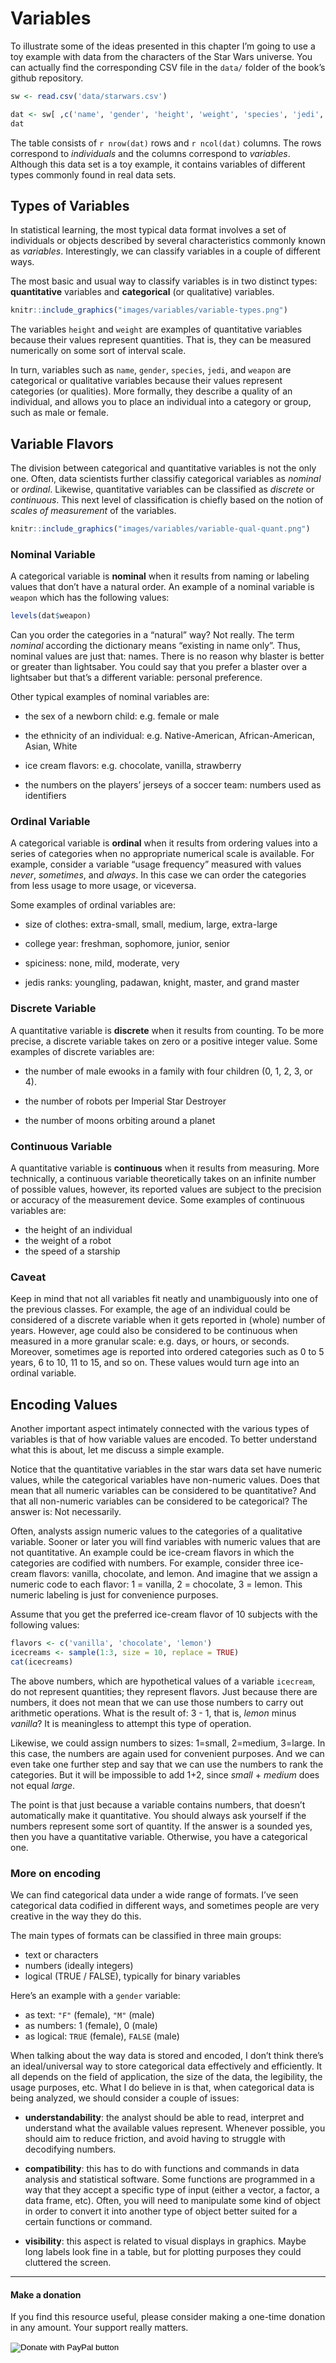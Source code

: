 # Variables {#variables}

To illustrate some of the ideas presented in this chapter I'm going to use a toy example with data from the characters of the Star Wars universe. You can actually find the corresponding CSV file in the `data/` folder of the book's github repository.

```r
sw <- read.csv('data/starwars.csv')
```

```r
dat <- sw[ ,c('name', 'gender', 'height', 'weight', 'species', 'jedi', 'weapon')]
dat
```

The table consists of `r nrow(dat)` rows and `r ncol(dat)` columns. The rows correspond to _individuals_ and the columns correspond to _variables_. Although this data set is a toy example, it contains variables of different types commonly found in real data sets.


## Types of Variables

In statistical learning, the most typical data format involves a set of individuals or objects described by several characteristics commonly known as _variables_. Interestingly, we can classify variables in a couple of different ways.

The most basic and usual way to classify variables is in two distinct types: __quantitative__ variables and __categorical__ (or qualitative) variables.

```r
knitr::include_graphics("images/variables/variable-types.png")
```

The variables `height` and `weight` are examples of quantitative variables because their values represent quantities. That is, they can be measured numerically on some sort of interval scale. 

In turn, variables such as `name`, `gender`, `species`, `jedi`, and `weapon` are categorical or qualitative variables because their values represent categories (or qualities). More formally, they describe a quality of an individual, and allows you to place an individual into a category or group, such as male or female.



## Variable Flavors

The division between categorical and quantitative variables is not the only one. Often, data scientists further classifiy categorical variables as _nominal_ or _ordinal_. Likewise, quantitative variables can be classified as _discrete_ or _continuous_. This next level of classification is chiefly based on the notion of _scales of measurement_ of the variables.

```r
knitr::include_graphics("images/variables/variable-qual-quant.png")
```


### Nominal Variable

A categorical variable is __nominal__ when it results from naming or labeling values that don't have a natural order. An example of a nominal variable is `weapon` which has the following values:

```r
levels(dat$weapon)
```

Can you order the categories in a "natural" way? Not really. The term _nominal_ according the dictionary means "existing in name only". Thus, nominal values are just that: names. There is no reason why blaster is better or greater than lightsaber. You could say that you prefer a blaster over a lightsaber but that's a different variable: personal preference.

Other typical examples of nominal variables are:

- the sex of a newborn child: e.g. female or male

- the ethnicity of an individual: e.g. Native-American, African-American, Asian, White

- ice cream flavors: e.g. chocolate, vanilla, strawberry

- the numbers on the players' jerseys of a soccer team: numbers used as identifiers


### Ordinal Variable

A categorical variable is __ordinal__ when it results from ordering values into a series of categories when no appropriate numerical scale is available. For example, consider a variable "usage frequency" measured with values _never_, _sometimes_, and _always_. In this case we can order the categories from less usage to more usage, or viceversa.

Some examples of ordinal variables are:

- size of clothes: extra-small, small, medium, large, extra-large

- college year: freshman, sophomore, junior, senior

- spiciness: none, mild, moderate, very

- jedis ranks: youngling, padawan, knight, master, and grand master


### Discrete Variable

A quantitative variable is __discrete__ when it results from counting. To be more precise, a discrete variable takes on zero or a positive integer value. Some examples of discrete variables are:

- the number of male ewooks in a family with four children (0, 1, 2, 3, or 4).

- the number of robots per Imperial Star Destroyer

- the number of moons orbiting around a planet


### Continuous Variable

A quantitative variable is __continuous__ when it results from measuring. More technically, a continuous variable theoretically takes on an infinite number of possible values, however, its reported values are subject to the precision or accuracy of the measurement device. Some examples of continuous variables are:

- the height of an individual
- the weight of a robot
- the speed of a starship


### Caveat

Keep in mind that not all variables fit neatly and unambiguously into one of the previous classes. For example, the age of an individual could be considered of a discrete variable when it gets reported in (whole) number of years. However, age could also be considered to be continuous when measured in a more granular scale: e.g. days, or hours, or seconds. Moreover, sometimes age is reported into ordered categories such as 0 to 5 years, 6 to 10, 11 to 15, and so on. These values would turn age into an ordinal variable.



## Encoding Values

Another important aspect intimately connected with the various types of variables is that of how variable values are encoded. To better understand what this is about, let me discuss a simple example.

Notice that the quantitative variables in the star wars data set have numeric values, while the categorical variables have non-numeric values. Does that mean that all numeric variables can be considered to be quantitative? And that all non-numeric variables can be considered to be categorical? The answer is: Not necessarily.

Often, analysts assign numeric values to the categories of a qualitative variable. Sooner or later you will find variables with numeric values that are not quantitative. An example could be ice-cream flavors in which the categories are codified with numbers. For example, consider three ice-cream flavors: vanilla, chocolate, and lemon. And imagine that we assign a numeric code to each flavor: 1 = vanilla, 2 = chocolate, 3 = lemon. This numeric labeling is just for convenience purposes.

Assume that you get the preferred ice-cream flavor of 10 subjects with the following values: 

```r
flavors <- c('vanilla', 'chocolate', 'lemon')
icecreams <- sample(1:3, size = 10, replace = TRUE)
cat(icecreams)
```

The above numbers, which are hypothetical values of a variable `icecream`, do not represent quantities; they represent flavors. Just because there are numbers, it does not mean that we can use those numbers to carry out arithmetic operations. What is the result of: 3 - 1, that is, _lemon_ minus _vanilla_? It is meaningless to attempt this type of operation. 

Likewise, we could assign numbers to sizes: 1=small, 2=medium, 3=large. In this case, the numbers are again used for convenient purposes. And we can even take one further step and say that we can use the numbers to rank the categories. But it will be impossible to add 1+2, since _small_ + _medium_ does not equal _large_.

The point is that just because a variable contains numbers, that doesn't automatically make it quantitative. You should always ask yourself if the numbers represent some sort of quantity. If the answer is a sounded yes, then you have a quantitative variable. Otherwise, you have a categorical one.


### More on encoding

We can find categorical data under a wide range of formats. I've seen categorical data codified in different ways, and sometimes people are very creative in the way they do this.

The main types of formats can be classified in three main groups:

- text or characters
- numbers (ideally integers)
- logical (TRUE / FALSE), typically for binary variables

Here's an example with a `gender` variable:

- as text: `"F"` (female), `"M"` (male)
- as numbers: 1 (female), 0 (male)
- as logical: `TRUE` (female), `FALSE` (male)

When talking about the way data is stored and encoded, I don't think there's an ideal/universal way to store categorical data effectively and efficiently. It all depends on the field of application, the size of the data, the legibility, the usage purposes, etc. What I do believe in is that, when categorical data is being analyzed, we should consider a couple of issues:

- __understandability__: the analyst should be able to read, interpret and understand what the available values represent. Whenever possible, you should aim to reduce friction, and avoid having to struggle with decodifying numbers.

- __compatibility__: this has to do with functions and commands in data analysis and statistical software. Some functions are programmed in a way that they accept a specific type of input (either a vector, a factor, a data frame, etc). Often, you will need to manipulate some kind of object in order to convert it into another type  of object better suited for a certain functions or command.

- __visibility__: this aspect is related to visual displays in graphics. Maybe long labels look fine in a table, but for plotting purposes they could cluttered the screen.


-----

#### Make a donation {-}

If you find this resource useful, please consider making a one-time donation in any amount. Your support really matters.

<form action="https://www.paypal.com/cgi-bin/webscr" method="post" target="_top">
<input type="hidden" name="cmd" value="_donations" />
<input type="hidden" name="business" value="ZF6U7K5MW25W2" />
<input type="hidden" name="currency_code" value="USD" />
<input type="image" src="https://www.paypalobjects.com/en_US/i/btn/btn_donateCC_LG.gif" border="0" name="submit" title="PayPal - The safer, easier way to pay online!" alt="Donate with PayPal button" />
<img alt="" border="0" src="https://www.paypal.com/en_US/i/scr/pixel.gif" width="1" height="1" />
</form>
